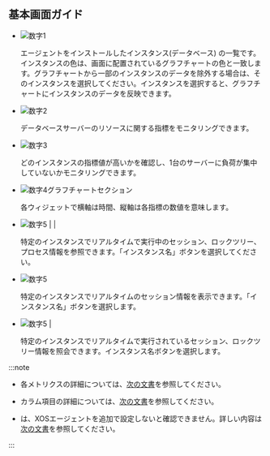 ## 基本画面ガイド

<ProdImg img='db-multi-instance.png' desc='マルチインスタンス' />

- ![数字1](/img/number-01.png) <Cmdname sid="instance" className="uitext" />

  エージェントをインストールしたインスタンス(データベース) の一覧です。インスタンスの色は、画面に配置されているグラフチャートの色と一致します。グラフチャートから一部のインスタンスのデータを除外する場合は、そのインスタンスを選択してください。インスタンスを選択すると、グラフチャートにインスタンスのデータを反映できます。

- ![数字2](/img/number-02.png) <Cmdname sid="status" className="uitext" />

  データベースサーバーのリソースに関する指標をモニタリングできます。

- ![数字3](/img/number-03.png) <Cmdname sid="load_balance" className="uitext" />

  どのインスタンスの指標値が高いかを確認し、1台のサーバーに負荷が集中していないかモニタリングできます。

- ![数字4](/img/number-04.png)グラフチャートセクション

  各ウィジェットで横軸は時間、縦軸は各指標の数値を意味します。 

<Xclude product='redis,mssql'>

- ![数字5](/img/number-05.png) <Cmdname sid="active_sessions" className="uitext" /> | <Cmdname sid="lock_tree" className="uitext" /> | <Cmdname sid="process_info" className="uitext" />

  特定のインスタンスでリアルタイムで実行中のセッション、ロックツリー、プロセス情報を参照できます。「インスタンス名」ボタンを選択してください。

</Xclude>

<InDoc product='redis'>

- ![数字5](/img/number-05.png) <Cmdname sid="active_sessions" className="uitext" />

  特定のインスタンスでリアルタイムのセッション情報を表示できます。「インスタンス名」ボタンを選択します。

</InDoc>

<InDoc product="mssql,mssql-v1">

- ![数字5](/img/number-05.png) <Cmdname sid="active_sessions" className="uitext" /> | <Cmdname sid="lock_tree" className="uitext" />

  特定のインスタンスでリアルタイムで実行されているセッション、ロックツリー情報を照会できます。インスタンス名ボタンを選択します。

</InDoc>

:::note

- 各メトリクスの詳細については、[次の文書](metrics-data-list)を参照してください。

- カラム項目の詳細については、[次の文書](#column-info)を参照してください。

<Xclude product="mssql,mssql-v1">

- <Cmdname sid="process_info" className="uitext" />は、XOSエージェントを追加で設定しないと確認できません。詳しい内容は[次の文書](install-agent#apply-xos-agent)を参照してください。

</Xclude>

:::
